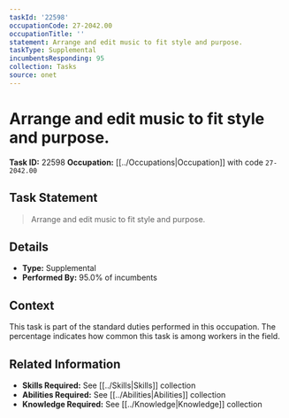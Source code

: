 ```yaml
---
taskId: '22598'
occupationCode: 27-2042.00
occupationTitle: ''
statement: Arrange and edit music to fit style and purpose.
taskType: Supplemental
incumbentsResponding: 95
collection: Tasks
source: onet
---
```

# Arrange and edit music to fit style and purpose.

**Task ID:** 22598
**Occupation:** [[../Occupations|Occupation]] with code `27-2042.00`

## Task Statement

> Arrange and edit music to fit style and purpose.

## Details

- **Type:** Supplemental
- **Performed By:** 95.0% of incumbents

## Context

This task is part of the standard duties performed in this occupation. The percentage indicates how common this task is among workers in the field.

## Related Information

- **Skills Required:** See [[../Skills|Skills]] collection
- **Abilities Required:** See [[../Abilities|Abilities]] collection
- **Knowledge Required:** See [[../Knowledge|Knowledge]] collection
